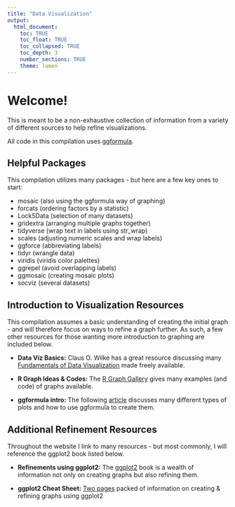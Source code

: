 ```yaml
---
title: "Data Visualization"
output: 
  html_document:
    toc: TRUE
    toc_float: TRUE
    toc_collapsed: TRUE
    toc_depth: 3
    number_sections: TRUE
    theme: lumen
---
```


# Welcome!

This is meant to be a non-exhaustive collection of information from a variety of different sources to help refine visualizations.

All code in this compilation uses [ggformula](https://www.mosaic-web.org/ggformula/reference/index.html).

## Helpful Packages

This compilation utilizes many packages - but here are a few key ones to start:

-   mosaic (also using the ggformula way of graphing)
-   forcats (ordering factors by a statistic)
-   Lock5Data (selection of many datasets)
-   gridextra (arranging multiple graphs together)
-   tidyverse (wrap text in labels using str_wrap)
-   scales (adjusting numeric scales and wrap labels)
-   ggforce (abbreviating labels)
-   tidyr (wrangle data)
-   viridis (viridis color palettes)
-   ggrepel (avoid overlapping labels)
-   ggmosaic (creating mosaic plots)
-   socviz (several datasets)


## Introduction to Visualization Resources


This compilation assumes a basic understanding of creating the initial graph - and will therefore focus on ways to refine a graph further. As such, a few other resources for those wanting more introduction to graphing are included below.

-   **Data Viz Basics:** Claus O. Wilke has a great resource discussing many [Fundamentals of Data Visualization](https://clauswilke.com/dataviz/) made freely available.

-   **R Graph Ideas & Codes:** The [R Graph Gallery](https://r-graph-gallery.com/index.html) gives many examples (and code) of graphs available.

- **ggformula intro:** The following [article](https://www.mosaic-web.org/ggformula/articles/pkgdown/ggformula-long.html) discusses many different types of plots and how to use ggformula to create them.


## Additional Refinement Resources


Throughout the website I link to many resources - but most commonly, I will reference the ggplot2 book listed below.

-   **Refinements using ggplot2:** The [ggplot2](https://ggplot2-book.org/mastery.html) book is a wealth of information not only on creating graphs but also refining them.

-   **ggplot2 Cheat Sheet:** [Two pages](https://rstudio.github.io/cheatsheets/data-visualization.pdf) packed of information on creating & refining graphs using ggplot2
